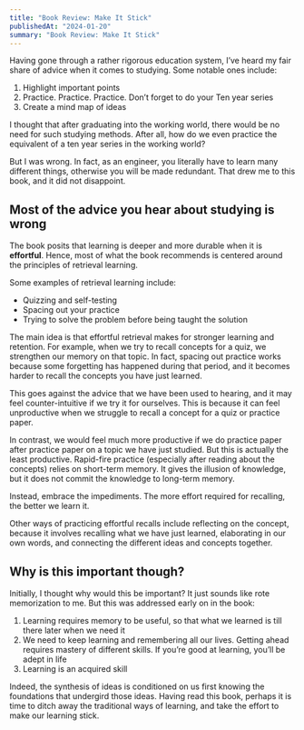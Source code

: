 ```yaml
---
title: "Book Review: Make It Stick"
publishedAt: "2024-01-20"
summary: "Book Review: Make It Stick"
---
```


Having gone through a rather rigorous education system, I’ve heard my fair share of advice when it comes to studying. Some notable ones include:

1. Highlight important points
2. Practice. Practice. Practice. Don’t forget to do your Ten year series
3. Create a mind map of ideas

I thought that after graduating into the working world, there would be no need for such studying methods. After all, how do we even practice the equivalent of a ten year series in the working world?

But I was wrong. In fact, as an engineer, you literally have to learn many different things, otherwise you will be made redundant. That drew me to this book, and it did not disappoint.

## Most of the advice you hear about studying is wrong

The book posits that learning is deeper and more durable when it is **effortful**. Hence, most of what the book recommends is centered around the principles of retrieval learning.

Some examples of retrieval learning include:

- Quizzing and self-testing
- Spacing out your practice
- Trying to solve the problem before being taught the solution

The main idea is that effortful retrieval makes for stronger learning and retention. For example, when we try to recall concepts for a quiz, we strengthen our memory on that topic. In fact, spacing out practice works because some forgetting has happened during that period, and it becomes harder to recall the concepts you have just learned.

This goes against the advice that we have been used to hearing, and it may feel counter-intuitive if we try it for ourselves. This is because it can feel unproductive when we struggle to recall a concept for a quiz or practice paper.

In contrast, we would feel much more productive if we do practice paper after practice paper on a topic we have just studied. But this is actually the least productive. Rapid-fire practice (especially after reading about the concepts) relies on short-term memory. It gives the illusion of knowledge, but it does not commit the knowledge to long-term memory.

Instead, embrace the impediments. The more effort required for recalling, the better we learn it.

Other ways of practicing effortful recalls include reflecting on the concept, because it involves recalling what we have just learned, elaborating in our own words, and connecting the different ideas and concepts together.

## Why is this important though?

Initially, I thought why would this be important? It just sounds like rote memorization to me. But this was addressed early on in the book:

1. Learning requires memory to be useful, so that what we learned is till there later when we need it
2. We need to keep learning and remembering all our lives. Getting ahead requires mastery of different skills. If you’re good at learning, you’ll be adept in life
3. Learning is an acquired skill

Indeed, the synthesis of ideas is conditioned on us first knowing the foundations that undergird those ideas. Having read this book, perhaps it is time to ditch away the traditional ways of learning, and take the effort to make our learning stick.
